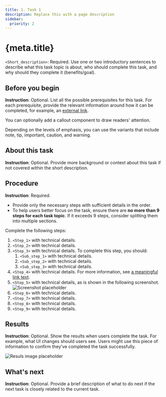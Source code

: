 ```yaml
---
title: 1. Task 1
description: Replace this with a page description
sidebar:
  priority: 2
---
```


# {meta.title}

`<Short_description>`: Required. Use one or two introductory sentences to describe what this task topic is about, who should complete this task, and why should they complete it (benefits/goal).

## Before you begin

**Instruction**: Optional. List all the possible prerequisites for this task. For each prerequisite, provide the relevant information around how it can be completed, for example, an [external link](#).

<Callout>
You can optionally add a callout component to draw readers' attention.

Depending on the levels of emphasis, you can use the variants that include note, tip, important, caution, and warning.

</Callout>

## About this task

**Instruction**: Optional. Provide more background or context about this task if not covered within the short description.

## Procedure

**Instruction**: Required.

- Provide only the necessary steps with sufficient details in the order.
- To help users better focus on the task, ensure there are **no more than 9 steps for each task topic**. If it exceeds 9 steps, consider splitting them into multiple sections.

Complete the following steps:

1. `<Step_1>` with technical details.
2. `<Step_2>` with technical details.
3. `<Step_3>` with technical details. To complete this step, you should:
   1. `<Sub_step_1>` with technical details.
   2. `<Sub_step_2>` with technical details.
   3. `<Sub_step_3>` with technical details.
4. `<Step_4>` with technical details. For more information, see [a meaningful link text](#).
5. `<Step_5>` with technical details, as is shown in the following screenshot.
   ![Screenshot placeholder](.././img/author/placeholder-details-hero-360x271.png)
6. `<Step_6>` with technical details.
7. `<Step_7>` with technical details.
8. `<Step_8>` with technical details.
9. `<Step_9>` with technical details.

## Results

**Instruction**: Optional. Show the results when users complete the task. For example, what UI changes should users see. Users might use this piece of information to confirm they've completed the task successfully.

![Resuls image placeholder](.././img/author/placeholder-details-hero-360x271.png)

## What's next

**Instruction**: Optional. Provide a brief description of what to do next if the next task is closely related to the current task.
